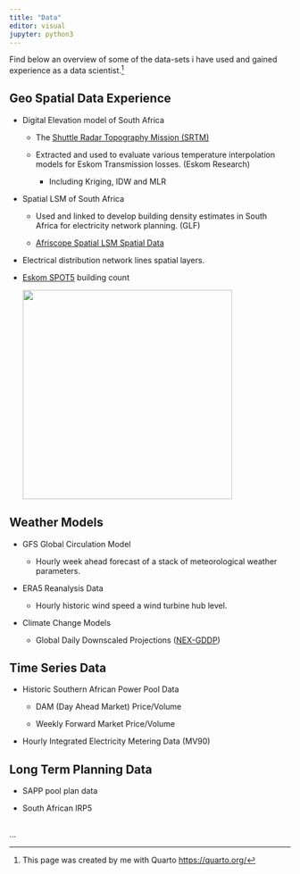 ```yaml
---
title: "Data"
editor: visual
jupyter: python3
---
```


Find below an overview of some of the data-sets i have used and gained experience as a data scientist.[^1]

[^1]: This page was created by me with Quarto <https://quarto.org/>

## Geo Spatial Data Experience

-   Digital Elevation model of South Africa

    -   The [Shuttle Radar Topography Mission (SRTM)](https://en.wikipedia.org/wiki/Shuttle_Radar_Topography_Mission)

    -   Extracted and used to evaluate various temperature interpolation models for Eskom Transmission losses. (Eskom Research)

        -   Including Kriging, IDW and MLR

-   Spatial LSM of South Africa

    -   Used and linked to develop building density estimates in South Africa for electricity network planning. (GLF)

    -   [Afriscope Spatial LSM Spatial Data](pdf/AfricaScope.pdf)

-   Electrical distribution network lines spatial layers.

-   [Eskom SPOT5](https://www.ee.co.za/wp-content/uploads/legacy/PositionIT%202009/PositionIT%202010/SPOT.pdf) building count

    ![](images/paste-EFD30D17.png){width="375"}

## Weather Models

-   GFS Global Circulation Model

    -   Hourly week ahead forecast of a stack of meteorological weather parameters.

-   ERA5 Reanalysis Data

    -   Hourly historic wind speed a wind turbine hub level.

-   Climate Change Models

    -   Global Daily Downscaled Projections ([NEX-GDDP](https://registry.opendata.aws/nasanex/))

## Time Series Data

-   Historic Southern African Power Pool Data

    -   DAM (Day Ahead Market) Price/Volume

    -   Weekly Forward Market Price/Volume

-   Hourly Integrated Electricity Metering Data (MV90)

## Long Term Planning Data

-   SAPP pool plan data

-   South African IRP5

## 

...
